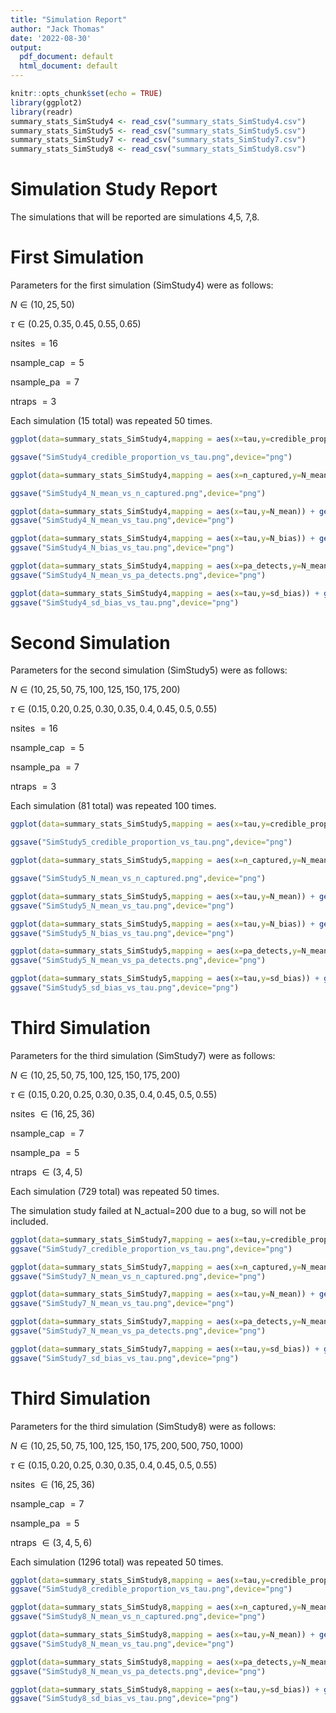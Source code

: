 ```yaml
---
title: "Simulation Report"
author: "Jack Thomas"
date: '2022-08-30'
output:
  pdf_document: default
  html_document: default
---
```


```r
knitr::opts_chunk$set(echo = TRUE)
library(ggplot2)
library(readr)
summary_stats_SimStudy4 <- read_csv("summary_stats_SimStudy4.csv")
summary_stats_SimStudy5 <- read_csv("summary_stats_SimStudy5.csv")
summary_stats_SimStudy7 <- read_csv("summary_stats_SimStudy7.csv")
summary_stats_SimStudy8 <- read_csv("summary_stats_SimStudy8.csv")
```

# Simulation Study Report

The simulations that will be reported are simulations 4,5, 7,8.

# First Simulation

Parameters for the first simulation (SimStudy4) were as follows:

$N \in (10,25,50)$

$\tau \in (0.25,0.35,0.45,0.55,0.65)$

nsites $=16$

nsample_cap $=5$

nsample_pa $=7$

ntraps $=3$

Each simulation (15 total) was repeated 50 times.

```r

ggplot(data=summary_stats_SimStudy4,mapping = aes(x=tau,y=credible_proportion)) + geom_point() + facet_wrap(vars(N_actual), scales = "free") + geom_hline(yintercept=0.95,lty=2)

ggsave("SimStudy4_credible_proportion_vs_tau.png",device="png")

ggplot(data=summary_stats_SimStudy4,mapping = aes(x=n_captured,y=N_mean)) + geom_point() + facet_wrap(vars(N_actual), scales = "free") + geom_abline(slope=1)

ggsave("SimStudy4_N_mean_vs_n_captured.png",device="png")

ggplot(data=summary_stats_SimStudy4,mapping = aes(x=tau,y=N_mean)) + geom_point() + facet_wrap(vars(N_actual), scales = "free")
ggsave("SimStudy4_N_mean_vs_tau.png",device="png")

ggplot(data=summary_stats_SimStudy4,mapping = aes(x=tau,y=N_bias)) + geom_point() + facet_wrap(vars(N_actual), scales = "free")
ggsave("SimStudy4_N_bias_vs_tau.png",device="png")

ggplot(data=summary_stats_SimStudy4,mapping = aes(x=pa_detects,y=N_mean)) + geom_point() + facet_wrap(vars(N_actual), scales = "free")
ggsave("SimStudy4_N_mean_vs_pa_detects.png",device="png")

ggplot(data=summary_stats_SimStudy4,mapping = aes(x=tau,y=sd_bias)) + geom_point() + facet_wrap(vars(N_actual), scales = "free")
ggsave("SimStudy4_sd_bias_vs_tau.png",device="png")
```

# Second Simulation

Parameters for the second simulation (SimStudy5) were as follows:

$N \in (10, 25, 50,75,100,125,150,175,200)$

$\tau \in (0.15,0.20,0.25,0.30,0.35,0.4,0.45,0.5,0.55)$

nsites $=16$

nsample_cap $=5$

nsample_pa $=7$

ntraps $=3$

Each simulation (81 total) was repeated 100 times.



```r

ggplot(data=summary_stats_SimStudy5,mapping = aes(x=tau,y=credible_proportion)) + geom_point() + facet_wrap(vars(N_actual), scales = "free") + geom_hline(yintercept=0.95,lty=2)

ggsave("SimStudy5_credible_proportion_vs_tau.png",device="png")

ggplot(data=summary_stats_SimStudy5,mapping = aes(x=n_captured,y=N_mean)) + geom_point() + facet_wrap(vars(N_actual), scales = "free") + geom_abline(slope=1)

ggsave("SimStudy5_N_mean_vs_n_captured.png",device="png")

ggplot(data=summary_stats_SimStudy5,mapping = aes(x=tau,y=N_mean)) + geom_point() + facet_wrap(vars(N_actual), scales = "free")
ggsave("SimStudy5_N_mean_vs_tau.png",device="png")

ggplot(data=summary_stats_SimStudy5,mapping = aes(x=tau,y=N_bias)) + geom_point() + facet_wrap(vars(N_actual), scales = "free")
ggsave("SimStudy5_N_bias_vs_tau.png",device="png")

ggplot(data=summary_stats_SimStudy5,mapping = aes(x=pa_detects,y=N_mean)) + geom_point() + facet_wrap(vars(N_actual), scales = "free")
ggsave("SimStudy5_N_mean_vs_pa_detects.png",device="png")

ggplot(data=summary_stats_SimStudy5,mapping = aes(x=tau,y=sd_bias)) + geom_point() + facet_wrap(vars(N_actual), scales = "free")
ggsave("SimStudy5_sd_bias_vs_tau.png",device="png")
```

# Third Simulation

Parameters for the third simulation (SimStudy7) were as follows:

$N \in (10, 25, 50,75,100,125,150,175,200)$

$\tau \in (0.15,0.20,0.25,0.30,0.35,0.4,0.45,0.5,0.55)$

nsites $\in (16,25,36)$

nsample_cap $=7$

nsample_pa $=5$

ntraps $\in (3,4,5)$

Each simulation (729 total) was repeated 50 times.

The simulation study failed at N_actual=200 due to a bug, so will not be included.


```r

ggplot(data=summary_stats_SimStudy7,mapping = aes(x=tau,y=credible_proportion)) + geom_point() + facet_wrap(vars(N_actual,ntraps), scales = "free") + geom_hline(yintercept=0.95,lty=2)
ggsave("SimStudy7_credible_proportion_vs_tau.png",device="png")

ggplot(data=summary_stats_SimStudy7,mapping = aes(x=n_captured,y=N_mean)) + geom_point() + facet_wrap(vars(N_actual,ntraps), scales = "free") + geom_abline(slope=1)
ggsave("SimStudy7_N_mean_vs_n_captured.png",device="png")

ggplot(data=summary_stats_SimStudy7,mapping = aes(x=tau,y=N_mean)) + geom_point() + facet_wrap(vars(N_actual,ntraps), scales = "free")
ggsave("SimStudy7_N_mean_vs_tau.png",device="png")

ggplot(data=summary_stats_SimStudy7,mapping = aes(x=pa_detects,y=N_mean)) + geom_point() + facet_wrap(vars(N_actual,nsites), scales = "free")
ggsave("SimStudy7_N_mean_vs_pa_detects.png",device="png")

ggplot(data=summary_stats_SimStudy7,mapping = aes(x=tau,y=sd_bias)) + geom_point() + facet_wrap(vars(N_actual,ntraps), scales = "free")
ggsave("SimStudy7_sd_bias_vs_tau.png",device="png")
```

# Third Simulation

Parameters for the third simulation (SimStudy8) were as follows:

$N \in (10, 25, 50,75,100,125,150,175,200,500,750,1000)$

$\tau \in (0.15,0.20,0.25,0.30,0.35,0.4,0.45,0.5,0.55)$

nsites $\in (16,25,36)$

nsample_cap $=7$

nsample_pa $=5$

ntraps $\in (3,4,5,6)$

Each simulation (1296 total) was repeated 50 times.


```r

ggplot(data=summary_stats_SimStudy8,mapping = aes(x=tau,y=credible_proportion)) + geom_point() + facet_wrap(vars(N_actual,ntraps), scales = "free") + geom_hline(yintercept=0.95,lty=2)
ggsave("SimStudy8_credible_proportion_vs_tau.png",device="png")

ggplot(data=summary_stats_SimStudy8,mapping = aes(x=n_captured,y=N_mean)) + geom_point() + facet_wrap(vars(N_actual,ntraps), scales = "free") + geom_abline(slope=1)
ggsave("SimStudy8_N_mean_vs_n_captured.png",device="png")

ggplot(data=summary_stats_SimStudy8,mapping = aes(x=tau,y=N_mean)) + geom_point() + facet_wrap(vars(N_actual,ntraps), scales = "free")
ggsave("SimStudy8_N_mean_vs_tau.png",device="png")

ggplot(data=summary_stats_SimStudy8,mapping = aes(x=pa_detects,y=N_mean)) + geom_point() + facet_wrap(vars(N_actual,nsites), scales = "free")
ggsave("SimStudy8_N_mean_vs_pa_detects.png",device="png")

ggplot(data=summary_stats_SimStudy8,mapping = aes(x=tau,y=sd_bias)) + geom_point() + facet_wrap(vars(N_actual,ntraps), scales = "free")
ggsave("SimStudy8_sd_bias_vs_tau.png",device="png")
```
